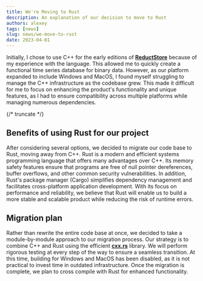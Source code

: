 ```yaml
---
title: We're Moving to Rust
description: An explanation of our decision to move to Rust
authors: alexey
tags: [news]
slug: news/we-move-to-rust
date: 2023-04-01
---
```



Initially, I chose to use C++ for the early editions of [**ReductStore**](https://www.reduct.store) because of my experience with the language. This
allowed me to quickly create a functional time series database for binary data. However, as our platform expanded to
include Windows and MacOS, I found myself struggling to manage the C++ infrastructure as the codebase grew. This made it
difficult for me to focus on enhancing the product's functionality and unique features, as I had to ensure compatibility
across multiple platforms while managing numerous dependencies.

{/* truncate */}

## Benefits of using Rust for our project

After considering several options, we decided to migrate our code base to Rust, moving away from C++. Rust is a modern and efficient systems
programming language that offers many advantages over C++. Its memory safety features ensure that programs are free of
null pointer dereferences, buffer overflows, and other common security vulnerabilities. In addition, Rust's package
manager (Cargo) simplifies dependency management and facilitates cross-platform application development. With its focus
on performance and reliability, we believe that Rust will enable us to build a more stable and scalable product while
reducing the risk of runtime errors.

## Migration plan

Rather than rewrite the entire code base at once, we decided to take a module-by-module approach to our migration
process. Our strategy is to combine C++ and Rust using the efficient [**cxx.rs**](https://cxx.rs/) library. We will perform rigorous testing at
every step of the way to ensure a seamless transition. At this time, building for Windows and MacOS has been disabled,
as it is not practical to invest time in outdated infrastructure. Once the migration is complete, we plan to cross
compile with Rust for enhanced functionality. 